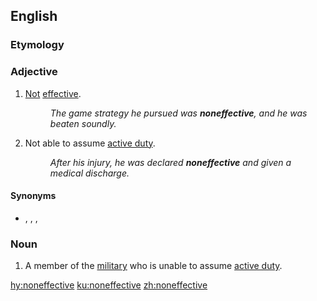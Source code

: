 ==English==

===Etymology===
{{prefix|non|effective|lang=en}}

===Adjective===
{{en-adj}}

# {{label|en|comparable}} [[not|Not]] [[effective]].
#: ''The game strategy he pursued was '''noneffective''', and he was beaten soundly.''
# {{label|en|not comparable|military}} Not able to assume [[active duty]].
#: ''After his injury, he was declared '''noneffective''' and given a medical discharge.''

====Synonyms====
* {{sense|not effective}} {{l|en|impotent}}, {{l|en|ineffective}}, {{l|en|lacking}}, {{l|en|powerless}}

===Noun===
{{en-noun}}

# A member of the [[military]] who is unable to assume [[active duty]].

[[hy:noneffective]]
[[ku:noneffective]]
[[zh:noneffective]]